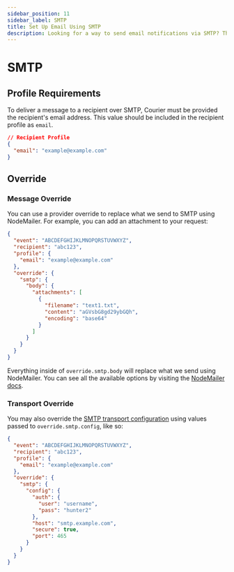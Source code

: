 ```yaml
---
sidebar_position: 11
sidebar_label: SMTP
title: Set Up Email Using SMTP
description: Looking for a way to send email notifications via SMTP? This step-by-step tutorial will show you how to integrate SMTP's API the easy way.
---
```


# SMTP

## Profile Requirements

To deliver a message to a recipient over SMTP, Courier must be provided the recipient's email address. This value should be included in the recipient profile as `email`.

```json title=JSON
// Recipient Profile
{
  "email": "example@example.com"
}
```

## Override

### Message Override

You can use a provider override to replace what we send to SMTP using NodeMailer. For example, you can add an attachment to your request:

```json title=JSON
{
  "event": "ABCDEFGHIJKLMNOPQRSTUVWXYZ",
  "recipient": "abc123",
  "profile": {
    "email": "example@example.com"
  },
  "override": {
    "smtp": {
      "body": {
        "attachments": [
          {
            "filename": "text1.txt",
            "content": "aGVsbG8gd29ybGQh",
            "encoding": "base64"
          }
        ]
      }
    }
  }
}
```

Everything inside of `override.smtp.body` will replace what we send using NodeMailer. You can see all the available options by visiting the [NodeMailer docs](https://nodemailer.com/message/).

### Transport Override

You may also override the [SMTP transport configuration](https://nodemailer.com/smtp/) using values passed to `override.smtp.config`, like so:

```json title=JSON
{
  "event": "ABCDEFGHIJKLMNOPQRSTUVWXYZ",
  "recipient": "abc123",
  "profile": {
    "email": "example@example.com"
  },
  "override": {
    "smtp": {
      "config": {
        "auth": {
          "user": "username",
          "pass": "hunter2"
        },
        "host": "smtp.example.com",
        "secure": true,
        "port": 465
      }
    }
  }
}
```
